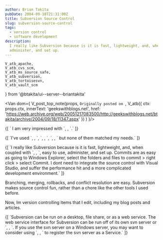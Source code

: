 ```yaml
---
author: Brian Takita
pubDate: 2004-09-18T21:31:00Z
title: Subversion Source Control
slug: subversion-source-control
tags:
  - version control
  - software development
description:
  I really like Subversion because is it is fast, lightweight, and, when coupled with Tortise, easy to use,
  administer, and set up.
---
```

	V_atb_apache,
	V_atb_cvs_scm,
	V_atb_ms_source_safe,
	V_atb_subversion,
	V_atb_tortoisesvn,
	V_atb_vault_scm
} from '@btakita/ui--server--briantakita'

<Van dom={
	V_post_top_note(props,
		`Originally posted on `,
		V_atb({ ctx: props.ctx,
			innerText: 'geekswithblogs.net',
			href: 'https://web.archive.org/web/20051217083500/http://geekswithblogs.net/btakita/archive/2004/09/18/11347.aspx'
		})
	)
}/>
<p>
	{[
		`	I am very impressed with `,
		<Van dom={V_atb_subversion({ ...props, innerText: 'Subversion Source Control' })}/>,
		`.`
	]}
</p>
<p>
	{[
		`I've used `,
		<Van dom={V_atb_ms_source_safe(props)}/>,
		`, `,
		<Van dom={V_atb_vault_scm(props)}/>,
		`, `,
		<Van dom={V_atb_cvs_scm(props)}/>,
		` but none of them matched my needs.`
	]}
</p>
<p>
	{[
		`I really like Subversion because is it is fast, lightweight, and, when coupled with `,
		<Van dom={V_atb_tortoisesvn(props)}/>,
		`, easy to use, administer, and set up. Commits are as easy as going to Windows Explorer, select the folders and
		files to commit > right click > select Commit. I dont need to integrate the source control with Visual Studio,
		and suffer the performance hit and a more complicated development environment.`
	]}
</p>

Branching, merging, rollbacks, and conflict resolution are easy. Subversion makes source control fun, rather than a
chore like the other tools I used before.

Now, Im version controlling items that I edit, including my blog posts and articles.
<p>
	{[
		`Subversion can be run on a desktop, file share, or as a web service. The web service interface for Subversion
		can be run off of its own svn server or `,
		<Van dom={V_atb_apache(props)}/>,
		`. If you use the svn server on a Windows server, you may want to consider using `,
		<Van dom={V_atb({ ctx: props.ctx,
			href: 'https://web.archive.org/web/20051217083500/http://dark.clansoft.dk/~mbn/svnservice/'
		}, 'SVNService')}/>,
		` to register the svn server as a Service.`
	]}
</p>

